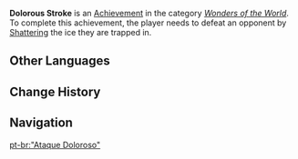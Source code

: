 {{Achievement Infobox
|title        = 
|id           = 82015
|order id     = 2015
|category     = Wonders of the World
|description  = Defeat an opponent by [[Shattered|Shattering]] the ice they are trapped in.
|requirements = 
|primogems    = 5
|tracking     = 
|hidden       = 1
|topic        = 
|type         = Exploration
}}
'''Dolorous Stroke''' is an [[Achievement]] in the category ''[[Wonders of the World]]''. To complete this achievement, the player needs to defeat an opponent by [[Shattered|Shattering]] the ice they are trapped in.
<!--
==Trivia==

==Video Guides==
{{EVT
|video1   = 
|caption1 = 
}}
-->
==Other Languages==
{{Other Languages
|en      = Dolorous Stroke
|zhs     = 「一次…的攻击」
|zhs_rm  = "Yīcì... de Gōngjí"
|zht     = 「一次…的攻擊」
|zht_rm  = "Yīcì... de Gōngjí"
|zh_tl   = 
|ja      = 「一回…の攻撃」
|ja_rm   = "Ikkai... no Kougeki"
|ja_tl   = "One-Time... Attack"
|ko      = 「한 번…의 공격」
|ko_rm   = "Han Beon...ui Gonggyeok"
|ko_tl   = "One-Time... Attack"
|es      = Golpe de gracia
|es_tl   = {{tt|Final Blow|lit. &quot;Strike of Grace&quot;}}
|fr      = Rien qu'en une attaque
|fr_tl   = Just in One Attack
|ru      = «Печальный конец...»
|ru_tl   = 
|th      = "Dolorous...Stroke"
|th_rm   = 
|th_tl   = 
|vi      = "Một lần... tấn công"
|vi_tl   = 
|de      = „Ein ... Angriff“
|de_tl   = "An ... Attack"
|id      = "Satu... serangan saja."
|id_tl   = "Just... one attack."
|pt      = "Ataque Doloroso"
|pt_tl   = 
}}

==Change History==
{{Change History|1.0}}
<!--
==References==
{{Reflist}}
-->
==Navigation==
{{Achievement Navbox|Wonders of the World|Exploration}}

[[pt-br:"Ataque Doloroso"]]